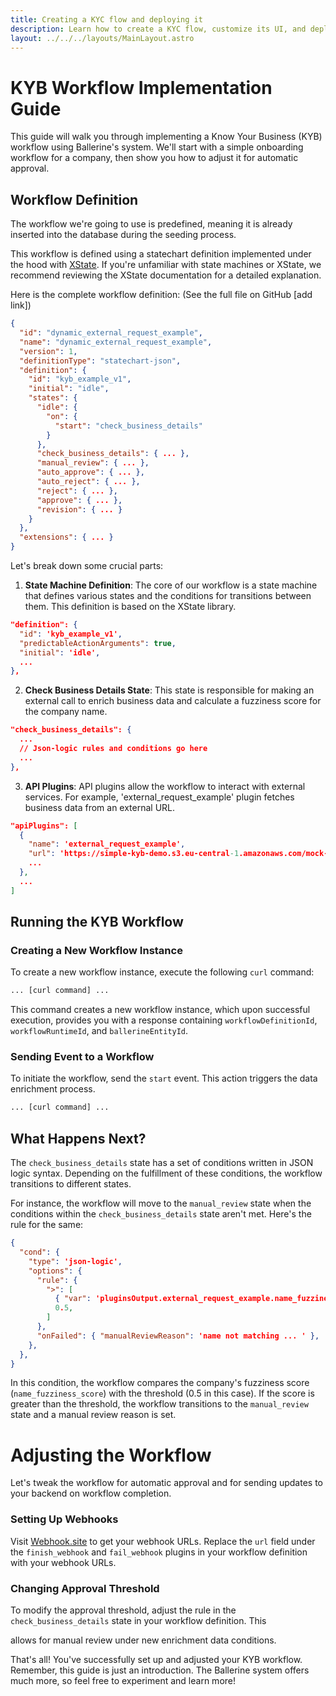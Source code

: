 ```yaml
---
title: Creating a KYC flow and deploying it
description: Learn how to create a KYC flow, customize its UI, and deploy it
layout: ../../../layouts/MainLayout.astro
---
```

# KYB Workflow Implementation Guide

This guide will walk you through implementing a Know Your Business (KYB) workflow using Ballerine's system. We'll start with a simple onboarding workflow for a company, then show you how to adjust it for automatic approval.

## Workflow Definition

The workflow we're going to use is predefined, meaning it is already inserted into the database during the seeding process.

This workflow is defined using a statechart definition implemented under the hood with [XState](https://xstate.js.org/docs/). If you're unfamiliar with state machines or XState, we recommend reviewing the XState documentation for a detailed explanation.

Here is the complete workflow definition:
(See the full file on GitHub [add link])

```json
{
  "id": "dynamic_external_request_example",
  "name": "dynamic_external_request_example",
  "version": 1,
  "definitionType": "statechart-json",
  "definition": {
    "id": "kyb_example_v1",
    "initial": "idle",
    "states": {
      "idle": {
        "on": {
          "start": "check_business_details"
        }
      },
      "check_business_details": { ... },
      "manual_review": { ... },
      "auto_approve": { ... },
      "auto_reject": { ... },
      "reject": { ... },
      "approve": { ... },
      "revision": { ... }
    }
  },
  "extensions": { ... }
}

```

Let's break down some crucial parts:

1. **State Machine Definition**: The core of our workflow is a state machine that defines various states and the conditions for transitions between them. This definition is based on the XState library.

```json
"definition": {
  "id": 'kyb_example_v1',
  "predictableActionArguments": true,
  "initial": 'idle',
  ...
},
```

2. **Check Business Details State**: This state is responsible for making an external call to enrich business data and calculate a fuzziness score for the company name.

```json
"check_business_details": {
  ...
  // Json-logic rules and conditions go here
  ...
},
```

3. **API Plugins**: API plugins allow the workflow to interact with external services. For example, 'external_request_example' plugin fetches business data from an external URL.

```json
"apiPlugins": [
  {
    "name": 'external_request_example',
    "url": 'https://simple-kyb-demo.s3.eu-central-1.amazonaws.com/mock-data/{api_url}.json',
    ...
  },
  ...
]
```

## Running the KYB Workflow

### Creating a New Workflow Instance

To create a new workflow instance, execute the following `curl` command:

```bash
... [curl command] ...
```

This command creates a new workflow instance, which upon successful execution, provides you with a response containing `workflowDefinitionId`, `workflowRuntimeId`, and `ballerineEntityId`.

### Sending Event to a Workflow

To initiate the workflow, send the `start` event. This action triggers the data enrichment process.

```bash
... [curl command] ...
```

## What Happens Next?

The `check_business_details` state has a set of conditions written in JSON logic syntax. Depending on the fulfillment of these conditions, the workflow transitions to different states. 

For instance, the workflow will move to the `manual_review` state when the conditions within the `check_business_details` state aren't met. Here's the rule for the same:

```json
{
  "cond": {
    "type": 'json-logic',
    "options": {
      "rule": {
        ">": [
          { "var": 'pluginsOutput.external_request_example.name_fuzziness_score' },
          0.5,
        ]
      },
      "onFailed": { "manualReviewReason": 'name not matching ... ' },
    },
  },
}
```

In this condition, the workflow compares the company's fuzziness score (`name_fuzziness_score`) with the threshold (0.5 in this case). If the score is greater than the threshold, the workflow transitions to the `manual_review` state and a manual review reason is set.
# Adjusting the Workflow

Let's tweak the workflow for automatic approval and for sending updates to your backend on workflow completion.

### Setting Up Webhooks

Visit [Webhook.site](https://webhook.site) to get your webhook URLs. Replace the `url` field under the `finish_webhook` and `fail_webhook` plugins in your workflow definition with your webhook URLs.

### Changing Approval Threshold

To modify the approval threshold, adjust the rule in the `check_business_details` state in your workflow definition. This

 allows for manual review under new enrichment data conditions.

That's all! You've successfully set up and adjusted your KYB workflow. Remember, this guide is just an introduction. The Ballerine system offers much more, so feel free to experiment and learn more!
